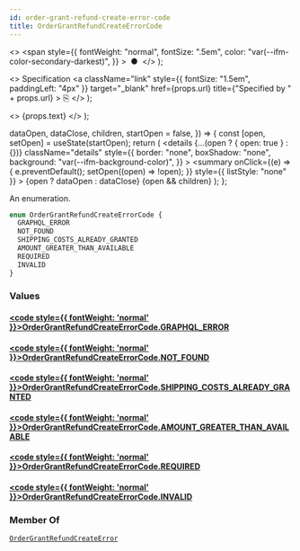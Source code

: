 ```yaml
---
id: order-grant-refund-create-error-code
title: OrderGrantRefundCreateErrorCode
---
```


  <>
    <span
      style={{
        fontWeight: "normal",
        fontSize: ".5em",
        color: "var(--ifm-color-secondary-darkest)",
      }}
    >
      &nbsp;●&nbsp;
    </span>
  </>
);

  <>
    Specification
    <a
      className="link"
      style={{ fontSize: "1.5em", paddingLeft: "4px" }}
      target="\_blank"
      href={props.url}
      title={"Specified by " + props.url}
    >
      ⎘
    </a>
  </>
);

  <>
    <span className={props.class}>{props.text}</span>
  </>
);


  dataOpen,
  dataClose,
  children,
  startOpen = false,
}) => {
  const [open, setOpen] = useState(startOpen);
  return (
    <details
      {...(open ? { open: true } : {})}
      className="details"
      style={{
        border: "none",
        boxShadow: "none",
        background: "var(--ifm-background-color)",
      }}
    >
      <summary
        onClick={(e) => {
          e.preventDefault();
          setOpen((open) => !open);
        }}
        style={{ listStyle: "none" }}
      >
        {open ? dataOpen : dataClose}
      </summary>
      {open && children}
    </details>
  );
};

An enumeration.

```graphql
enum OrderGrantRefundCreateErrorCode {
  GRAPHQL_ERROR
  NOT_FOUND
  SHIPPING_COSTS_ALREADY_GRANTED
  AMOUNT_GREATER_THAN_AVAILABLE
  REQUIRED
  INVALID
}
```

### Values

#### [<code style={{ fontWeight: 'normal' }}>OrderGrantRefundCreateErrorCode.<b>GRAPHQL_ERROR</b></code>](#)

>

#### [<code style={{ fontWeight: 'normal' }}>OrderGrantRefundCreateErrorCode.<b>NOT_FOUND</b></code>](#)

>

#### [<code style={{ fontWeight: 'normal' }}>OrderGrantRefundCreateErrorCode.<b>SHIPPING_COSTS_ALREADY_GRANTED</b></code>](#)

>

#### [<code style={{ fontWeight: 'normal' }}>OrderGrantRefundCreateErrorCode.<b>AMOUNT_GREATER_THAN_AVAILABLE</b></code>](#)

>

#### [<code style={{ fontWeight: 'normal' }}>OrderGrantRefundCreateErrorCode.<b>REQUIRED</b></code>](#)

>

#### [<code style={{ fontWeight: 'normal' }}>OrderGrantRefundCreateErrorCode.<b>INVALID</b></code>](#)

>

### Member Of

[`OrderGrantRefundCreateError`](../../../api-reference/orders/objects/order-grant-refund-create-error) <Badge class="badge badge--secondary" text="object"/>
